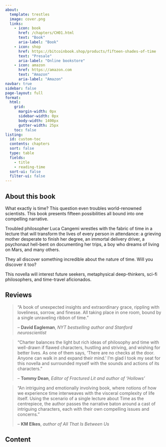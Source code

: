 ```yaml
---
about:
  template: trestles
  image: cover.png
  links:
    - icon: book
      href: /chapters/CH01.html
      text: "Book"
      aria-label: "Book"
    - icon: shop
      href: https://bitcoinbook.shop/products/fifteen-shades-of-time
      text: "Presale" 
      aria-label: "Online bookstore"
    - icon: amazon
      href: https://amazon.com
      text: "Amazon"
      aria-label: "Amazon"              
navbar: true
sidebar: false
page-layout: full
format:
  html:
    grid:
      margin-width: 0px
      sidebar-width: 0px
      body-width: 1400px
      gutter-width: 25px
    toc: false
listing:
  id: custom-toc
  contents: chapters
  sort: false
  type: table
  fields:
    - title
    - reading-time
  sort-ui: false
  filter-ui: false
---
```

::: {.content-hidden when-format="pdf"}
## About this book {.unnumbered}

What exactly is time? 
This question even troubles world-renowned scientists.
This book presents fifteen possibilities all bound into one compelling narrative.

Troubled philosopher Luca Cangemi wrestles with the fabric of time in a lecture that will transform the lives of every person in attendance: a grieving mother desperate to finish her degree, an immortal delivery driver, a psychonaut hell-bent on documenting her trips, a boy who dreams of living on Mars, and many others.

They all discover something incredible about the nature of time. 
Will you discover it too?

This novella will interest future seekers, metaphysical deep-thinkers, sci-fi philosophers, and time-travel aficionados.

## Reviews {.unnumbered}

> “A book of unexpected insights and extraordinary grace, rippling with loveliness, sorrow, and finesse. All taking place in one room, bound by a single unraveling ribbon of time.”
> 
> -- **David Eagleman**, *NYT bestselling author and Stanford neuroscientist*

> “Charter balances the light but rich ideas of philosophy and time with well-drawn if flawed characters, hustling and striving, and wishing for better lives. As one of them says, ‘There are no checks at the door. Anyone can walk in and expand their mind.’ I’m glad I took my seat for this novella and surrounded myself with the sounds and actions of its characters.”
> 
> -- **Tommy Dean**, *Editor of Fractured Lit and author of ‘Hollows’*

> “An intriguing and emotionally involving book, where notions of how we experience time interweaves with the visceral complexity of life itself. Using the scenario of a single lecture about Time as the centrepiece, the author passes the narrative baton around a cast of intriguing characters, each with their own compelling issues and concerns.”
> 
> -- **KM Elkes**, *author of All That Is Between Us*

## Content
::: {#sample-listings}
:::
:::